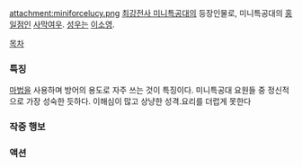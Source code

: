 attachment:miniforcelucy.png
[[최강전사 미니특공대]]의 등장인물로, 미니특공대의 [[홍일점]]인 [[사막여우]].
[[성우]]는 [[이소영]].

[[목차]]

=== 특징 ===

[[마법]]을 사용하며 방어의 용도로 자주 쓰는 것이 특징이다.
미니특공대 요원들 중 정신적으로 가장 성숙한 듯하다.
이해심이 많고 상냥한 성격.요리를 더럽게 못한다
=== 작중 행보 ===
=== 액션 ===
